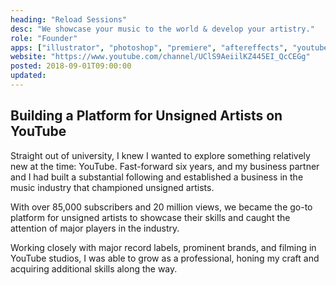 ```yaml
---
heading: "Reload Sessions"
desc: "We showcase your music to the world & develop your artistry."
role: "Founder"
apps: ["illustrator", "photoshop", "premiere", "aftereffects", "youtube"]
website: "https://www.youtube.com/channel/UClS9AeiilKZ445EI_QcCEGg"
posted: 2018-09-01T09:00:00
updated:
---
```


## Building a Platform for Unsigned Artists on YouTube

Straight out of university, I knew I wanted to explore something relatively new at the time: YouTube. Fast-forward six years, and my business partner and I had built a substantial following and established a business in the music industry that championed unsigned artists.

With over 85,000 subscribers and 20 million views, we became the go-to platform for unsigned artists to showcase their skills and caught the attention of major players in the industry.

Working closely with major record labels, prominent brands, and filming in YouTube studios, I was able to grow as a professional, honing my craft and acquiring additional skills along the way.
